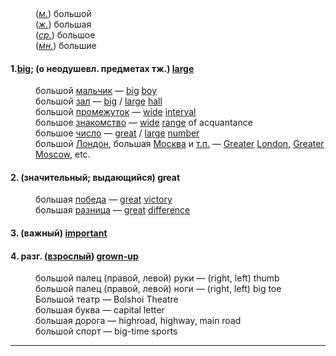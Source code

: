 :(''[[м.]]'') большой <br>
:(''[[ж.]]'') большая <br>
:(''[[ср.]]'') большое <br>
:(''[[мн.]]'') большие

==== 1.[[big]]; (о неодушевл. предметах тж.) [[large]] ====

:большой [[мальчик]] — [[big]] [[boy]]<br>
:большой [[зал]] — [[big]] / [[large]] [[hall]] <br>
:большой [[промежуток]] — [[wide]] [[interval]] <br>
:большое [[знакомство]] — [[wide]] [[range]] of acquantance  <br>
:большое [[число]] — [[great]] / [[large]] [[number]]  <br>
:большой [[Лондон]], большая [[Москва]] и [[т.п.]] — [[Greater]] [[London]], [[Greater]] [[Moscow]],  etc. 

==== 2.  (значительный; выдающийся) great ====

:большая [[победа]] — [[great]] [[victory]]
:большая [[разница]] — [[great]] [[difference]]

==== 3.  (важный) [[important]] ====

==== 4.  разг. ([[взрослый]]) [[grown-up]] ====

:большой палец (правой, левой) руки — (right, left) thumb <br>
:большой палец (правой, левой) ноги — (right, left) big toe <br>
:Большой театр — Bolshoi Theatre <br>
:большая буква — capital letter <br>
:большая дорога — highroad, highway, main road <br>
:большой спорт — big-time sports

----